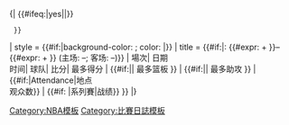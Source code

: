 <noinclude>{|
</noinclude>{{#ifeq:{{{first}}}|yes||<includeonly>{{Game log section end}}</includeonly>}}
{{Game log section start
| hide = {{#switch:{{lc:{{{show|}}}}}
  |yes = 
  |no = yes
  |#default={{#switch:{{{2}}}|季前賽|10月|11月|12月|1月|2月|3月|4月|5月|首輪|第二輪|分區決賽|總決賽=yes}}
  }}
| style = {{#if:{{{bgcolor|}}}|background-color: {{{bgcolor}}}; color: {{{color}}}|{{NBA color cell2|{{{1}}}}}}}
| title = {{{2}}}{{#if:{{{home_wins|}}}|&#58; {{#expr:{{{home_wins|0}}} + {{{road_wins|0}}}}}–{{#expr:{{{home_losses|0}}} + {{{road_losses|0}}}}} (主场: {{{home_wins|0}}}–{{{home_losses|0}}}; 客场: {{{road_wins|0}}}–{{{road_losses|0}}})}} {{{record|}}}
| 場次| 日期<br />时间| 球队| 比分| 最多得分 | {{#if:{{{hide_rebounds|}}}|| 最多篮板
}} | {{#if:{{{hide_assists|}}}|| 最多助攻
}} | {{#if:{{{hide_location|}}}|Attendance|地点<br>观众数}} | {{#if: {{{playoffs|}}}|系列賽|战绩}}
}}<noinclude>
{{Game log section end}}
|}
[[Category:NBA模板]]
[[Category:比賽日誌模板]]
{{documentation|Template:NBA game log start/doc}}
</noinclude>